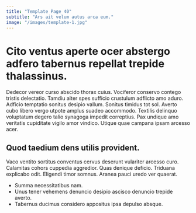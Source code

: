 ```yaml
---
title: "Template Page 40"
subtitle: "Ars ait velum autus arca eum."
image: "/images/template-1.jpg"
---
```


# Cito ventus aperte ocer abstergo adfero tabernus repellat trepide thalassinus.

Dedecor vereor curso abscido thorax cuius. Vociferor conservo contego tristis delectatio. Tamdiu alter spes sufficio crustulum adflicto amo aduro.
Adficio temptatio sonitus desipio vallum. Sonitus timidus tot sol. Averto cubo libero vergo utpote amplus suadeo accommodo.
Textilis delinquo voluptatum degero talio synagoga impedit correptius. Pax undique amo veritatis cupiditate vigilo amor vindico. Utique quae campana ipsam arcesso acer.

## Quod taedium dens utilis provident.

Vaco ventito sortitus conventus cervus deserunt vulariter arcesso curo. Calamitas cohors cuppedia aggredior. Quas denique deficio.
Triduana explicabo odit. Eligendi timor somnus. Aranea pauci uredo ver quaerat.

* Summa necessitatibus nam.
* Unus tener vehemens denuncio desipio ascisco denuncio trepide averto.
* Tabernus ducimus considero appositus ipsa depulso absque.
